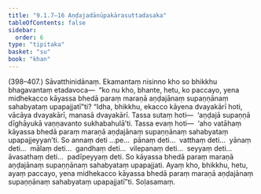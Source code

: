 ```yaml
---
title: "9.1.7–16 Aṇḍajadānūpakārasuttadasaka"
tableOfContents: false
sidebar:
  order: 6
type: "tipitaka"
basket: "su"
book: "khan"
---
```



<DynamicBreadcrumb />

<Paragraph type="center" book="khan">
(398–407.)
</Paragraph>

<Paragraph number="1193" book="khan">
Sāvatthinidānaṃ. Ekamantaṃ nisinno kho so bhikkhu bhagavantaṃ etadavoca—  “ko nu kho, bhante, hetu, ko paccayo, yena midhekacco kāyassa bhedā paraṃ maraṇā aṇḍajānaṃ supaṇṇānaṃ sahabyataṃ upapajjatī”ti? “Idha, bhikkhu, ekacco kāyena dvayakārī hoti, vācāya dvayakārī, manasā dvayakārī. Tassa sutaṃ hoti—  ‘aṇḍajā supaṇṇā dīghāyukā vaṇṇavanto sukhabahulā’ti. Tassa evaṃ hoti—  ‘aho vatāhaṃ kāyassa bhedā paraṃ maraṇā aṇḍajānaṃ supaṇṇānaṃ sahabyataṃ upapajjeyyan’ti. So annaṃ deti …pe…  pānaṃ deti…  vatthaṃ deti…  yānaṃ deti…  mālaṃ deti…  gandhaṃ deti…  vilepanaṃ deti…  seyyaṃ deti…  āvasathaṃ deti…  padīpeyyaṃ deti. So kāyassa bhedā paraṃ maraṇā aṇḍajānaṃ supaṇṇānaṃ sahabyataṃ upapajjati. Ayaṃ kho, bhikkhu, hetu, ayaṃ paccayo, yena midhekacco kāyassa bhedā paraṃ maraṇā aṇḍajānaṃ supaṇṇānaṃ sahabyataṃ upapajjatī”ti.

</Paragraph>

<Paragraph number="1194" type="center" book="khan">
Soḷasamaṃ.
</Paragraph>